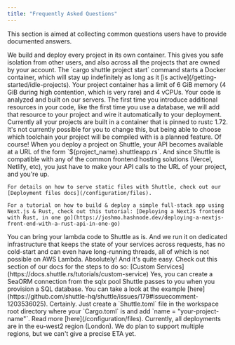 ```yaml
---
title: "Frequently Asked Questions"
---
```


This section is aimed at collecting common questions users have to provide documented answers.

<AccordionGroup>
  <Accordion title="How secure is Shuttle?">
    We build and deploy every project in its own container.
    This gives you safe isolation from other users,
    and also across all the projects that are owned by your account.
  </Accordion>
  <Accordion title="What happens when I create a project?">
    The `cargo shuttle project start` command starts a Docker container, which will
    stay up indefinitely as long as it [is active](/getting-started/idle-projects). Your project container
    has a limit of 6 GiB memory (4 GiB during high contention, which is very rare) and 4 vCPUs.
  </Accordion>
  <Accordion title="What happens when I deploy to Shuttle?">
    Your code is analyzed and built on our servers. The first time you introduce additional resources in your code, like the first time you use a database, we will add that resource to your project and wire it automatically to your deployment.
  </Accordion>
  <Accordion title="Which version of Rust will my project be compiled with?">
    Currently all your projects are built in a container that is pinned to rustc 1.72. It's not currently possible
    for you to change this, but being able to choose which toolchain your project will be compiled with is a planned
    feature.
  </Accordion>
  <Accordion title="Can I use frontend frameworks with Shuttle?">
    Of course! When you deploy a project on Shuttle, your API becomes available at a URL of the form `${project_name}.shuttleapp.rs`. And since Shuttle is compatible with any of the common frontend hosting solutions (Vercel, Netlify, etc), you just have to make your API calls to the URL of your project, and you're up.

    For details on how to serve static files with Shuttle, check out our [Deployment files docs](/configuration/files).

    For a tutorial on how to build & deploy a simple full-stack app using Next.js & Rust, check out this tutorial: [Deploying a NextJS frontend with Rust, in one go](https://joshmo.hashnode.dev/deploying-a-nextjs-front-end-with-a-rust-api-in-one-go)
  </Accordion>
  <Accordion title="How does this differ from using serverless framework with Rust Lambda and provided runtime?">
    You can bring your lambda code to Shuttle as is. And we run it on dedicated infrastructure that keeps the state of your services across requests, has no cold-start and can even have long-running threads, all of which is not possible on AWS Lambda.
  </Accordion>
  <Accordion title="Can I implement my own custom service for Shuttle?">
    Absolutely! And it's quite easy. Check out this section of our docs for the steps to do so: [Custom Services](https://docs.shuttle.rs/tutorials/custom-service)
  </Accordion>
  <Accordion title="Can I use SeaORM with Shuttle?">
    Yes, you can create a SeaORM connection from the sqlx pool Shuttle passes to you when you provision a SQL database. You can take a look at the example [here](https://github.com/shuttle-hq/shuttle/issues/179#issuecomment-1203536025).
  </Accordion>
  <Accordion title="Can I rename my Shuttle project?">
    Certainly. Just create a `Shuttle.toml` file in the workspace root directory where your `Cargo.toml` is and add `name = "your-project-name"`. Read more [here](/configuration/files).
  </Accordion>
  <Accordion title="Where geographically are deployments hosted?">
    Currently, all deployments are in the eu-west2 region (London).
    We do plan to support multiple regions, but we can't give a precise ETA yet.
  </Accordion>
</AccordionGroup>

